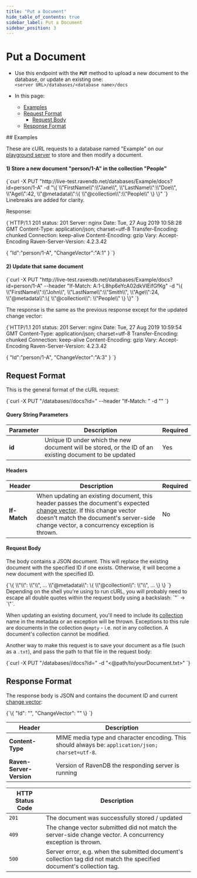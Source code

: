 ```yaml
---
title: "Put a Document"
hide_table_of_contents: true
sidebar_label: Put a Document
sidebar_position: 3
---
```



# Put a Document
<Admonition type="note" title="Note">  

* Use this endpoint with the **`PUT`** method to upload a new document to the database, or update an existing one:  
`<server URL>/databases/<database name>/docs`  

* In this page:  
  * [Examples](../../../client-api/rest-api/document-commands/put-documents.mdx#examples)  
  * [Request Format](../../../client-api/rest-api/document-commands/put-documents.mdx#request-format)  
      * [Request Body](../../../client-api/rest-api/document-commands/put-documents.mdx#request-body)  
  * [Response Format](../../../client-api/rest-api/document-commands/put-documents.mdx#response-format)  

</Admonition>  
## Examples

These are cURL requests to a database named "Example" on our [playground server](http://live-test.ravendb.net) to store and 
then modify a document.  

#### 1) Store a new document "person/1-A" in the collection "People"  

<TabItem value="bash" label="bash">
<CodeBlock language="bash">
{`curl -X PUT "http://live-test.ravendb.net/databases/Example/docs?id=person/1-A"
-d "\{ 
    \\"FirstName\\":\\"Jane\\", 
    \\"LastName\\":\\"Doe\\",
    \\"Age\\":42,
    \\"@metadata\\":\{
        \\"@collection\\":\\"People\\"
    \}
\}"
`}
</CodeBlock>
</TabItem>
Linebreaks are added for clarity.  

Response:  

<TabItem value="http" label="http">
<CodeBlock language="http">
{`HTTP/1.1 201
status: 201
Server: nginx
Date: Tue, 27 Aug 2019 10:58:28 GMT
Content-Type: application/json; charset=utf-8
Transfer-Encoding: chunked
Connection: keep-alive
Content-Encoding: gzip
Vary: Accept-Encoding
Raven-Server-Version: 4.2.3.42

\{
    "Id":"person/1-A",
    "ChangeVector":"A:1"
\}
`}
</CodeBlock>
</TabItem>

#### 2) Update that same document  

<TabItem value="bash" label="bash">
<CodeBlock language="bash">
{`curl -X PUT "http://live-test.ravendb.net/databases/Example/docs?id=person/1-A"
--header "If-Match: A:1-L8hp6eYcA02dkVIEifGfKg"
-d "\{ 
    \\"FirstName\\":\\"John\\", 
    \\"LastName\\":\\"Smith\\",
    \\"Age\\":24,
    \\"@metadata\\":\{
        \\"@collection\\": \\"People\\"
    \}
\}"
`}
</CodeBlock>
</TabItem>

The response is the same as the previous response except for the updated change vector:  

<TabItem value="http" label="http">
<CodeBlock language="http">
{`HTTP/1.1 201
status: 201
Server: nginx
Date: Tue, 27 Aug 2019 10:59:54 GMT
Content-Type: application/json; charset=utf-8
Transfer-Encoding: chunked
Connection: keep-alive
Content-Encoding: gzip
Vary: Accept-Encoding
Raven-Server-Version: 4.2.3.42

\{
    "Id":"person/1-A",
    "ChangeVector":"A:3"
\}
`}
</CodeBlock>
</TabItem>



## Request Format

This is the general format of the cURL request:  

<TabItem value="bash" label="bash">
<CodeBlock language="bash">
{`curl -X PUT "<server URL>/databases/<database name>/docs?id=<document ID>"
--header "If-Match: <expected change vector>"
-d "<JSON document>"
`}
</CodeBlock>
</TabItem>

#### Query String Parameters

| Parameter | Description | Required |
| - | - | - |
| **id** | Unique ID under which the new document will be stored, or the ID of an existing document to be updated | Yes |

#### Headers

| Header | Description | Required |
| - | - | - |
| **If-Match** | When updating an existing document, this header passes the document's expected [change vector](../../../server/clustering/replication/change-vector.mdx). If this change vector doesn't match the document's server-side change vector, a concurrency exception is thrown. | No |

#### Request Body

The body contains a JSON document. This will replace the existing document with the specified ID if one exists. Otherwise, 
it will become a new document with the specified ID.  

<TabItem value="powershell" label="powershell">
<CodeBlock language="powershell">
{`\{
    \\"<field>\\": \\"<value>\\",
    ...
    \\"@metadata\\": \{
        \\"@collection\\": \\"<collection name>\\",
        ...
    \}
\}
`}
</CodeBlock>
</TabItem>
Depending on the shell you're using to run cURL, you will probably need to escape all double quotes within the request body 
using a backslash: `"` -&gt; `\"`.  

When updating an existing document, you'll need to include its [collection](../../../client-api/faq/what-is-a-collection.mdx) 
name in the metadata or an exception will be thrown. Exceptions to this rule are documents in the collection `@empty` - 
i.e. not in any collection. A document's collection cannot be modified.  

Another way to make this request is to save your document as a file (such as a `.txt`), and pass the path to that file in 
the request body:  

<TabItem value="batch" label="batch">
<CodeBlock language="batch">
{`curl -X PUT "<server URL>/databases/<database name>/docs?id=<document ID>"
-d "<@path/to/yourDocument.txt>"
`}
</CodeBlock>
</TabItem>



## Response Format

The response body is JSON and contains the document ID and current [change vector](../../../server/clustering/replication/change-vector.mdx):

<TabItem value="javascript" label="javascript">
<CodeBlock language="javascript">
{`\{
    "Id": "<document ID>",
    "ChangeVector": "<current change vector>"
\}
`}
</CodeBlock>
</TabItem>

| Header | Description |
| - | - |
| **Content-Type** | MIME media type and character encoding. This should always be: `application/json; charset=utf-8`. |
| **Raven-Server-Version** | Version of RavenDB the responding server is running |

| HTTP Status Code | Description |
| - | - |
| `201` | The document was successfully stored / updated |
| `409` | The change vector submitted did not match the server-side change vector. A concurrency exception is thrown. |
| `500` | Server error, e.g. when the submitted document's collection tag did not match the specified document's collection tag. |



